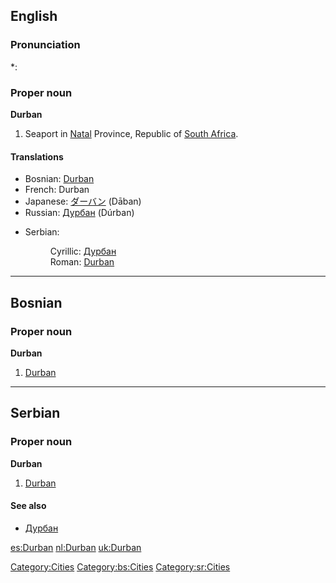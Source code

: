 ==English==
{{wikipedia}}

===Pronunciation===
*: {{rhymes|ɜː(r)bən}}

===Proper noun===
'''Durban'''

# Seaport in [[Natal]] Province, Republic of [[South Africa]].

====Translations====
{{trans-top|city in South Africa}}
* Bosnian: [[#Bosnian|Durban]] {{m}}
* French: Durban
* Japanese: [[ダーバン]] (Dāban)
* Russian: [[Дурбан]] (Dúrban) {{m}}
{{trans-mid}}
* Serbian:
*: Cyrillic: [[Дурбан#Serbian|Дурбан]] {{m}}
*: Roman: [[#Serbian|Durban]] {{m}}
{{trans-bottom}}

[[Category:Cities]]

----

==Bosnian==

===Proper noun===
'''Durban''' {{m}}

# [[Durban#English|Durban]]

[[Category:bs:Cities]]

----

==Serbian==

===Proper noun===
'''Durban''' {{m}}

# [[Durban#English|Durban]]

====See also====
* [[Дурбан#Serbian|Дурбан]]

[[Category:sr:Cities]]

[[es:Durban]]
[[nl:Durban]]
[[uk:Durban]]